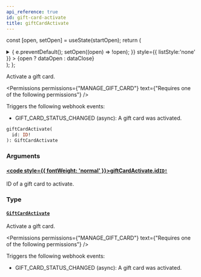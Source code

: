 ```yaml
---
api_reference: true
id: gift-card-activate
title: giftCardActivate
---
```






const [open, setOpen] = useState(startOpen);
return (
<details {...(open ? { open: true } : {})} className="details" style={{ border:'none', boxShadow:'none', background:'var(--ifm-background-color)' }}>
<summary
onClick={(e) => {
e.preventDefault();
setOpen((open) => !open);
}}
style={{ listStyle:'none' }} >
{open ? dataOpen : dataClose}
</summary>
{open && children}
</details>
);
};

Activate a gift card.


<Permissions permissions={"MANAGE_GIFT_CARD"} text={"Requires one of the following permissions"} />


Triggers the following webhook events:

- GIFT_CARD_STATUS_CHANGED (async): A gift card was activated.

```graphql
giftCardActivate(
  id: ID!
): GiftCardActivate
```

### Arguments

#### [<code style={{ fontWeight: 'normal' }}>giftCardActivate.<b>id</b></code>](#)<Bullet />[`ID!`](../../../api-reference/miscellaneous/scalars/id.mdx) <Badge class="badge badge--secondary" text="non-null"/> <Badge class="badge badge--secondary" text="scalar"/> <Badge class="badge badge--secondary" text="miscellaneous"/>

ID of a gift card to activate.

### Type

#### [`GiftCardActivate`](../../../api-reference/gift-cards/objects/gift-card-activate.mdx) <Badge class="badge badge--secondary" text="object"/> <Badge class="badge badge--secondary" text="gift-cards"/>

Activate a gift card.


<Permissions permissions={"MANAGE_GIFT_CARD"} text={"Requires one of the following permissions"} />


Triggers the following webhook events:

- GIFT_CARD_STATUS_CHANGED (async): A gift card was activated.

